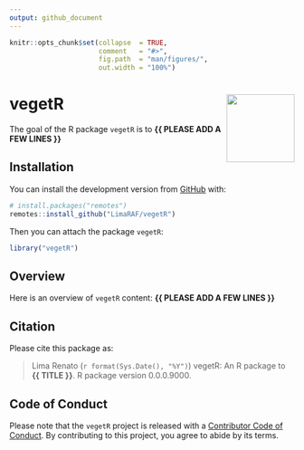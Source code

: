 ```yaml
---
output: github_document
---
```


<!-- README.md is generated from README.Rmd. Please edit that file -->


```r
knitr::opts_chunk$set(collapse  = TRUE,
                      comment   = "#>",
                      fig.path  = "man/figures/",
                      out.width = "100%")
```



vegetR <img src="man/figures/package-sticker.png" align="right" style="float:right; height:120px;"/>
=========================================================

<!-- badges: start -->
<!-- badges: end -->


The goal of the R package `vegetR` is to **{{ PLEASE ADD A FEW LINES }}**



## Installation

You can install the development version from [GitHub](https://github.com/) with:

```r
# install.packages("remotes")
remotes::install_github("LimaRAF/vegetR")
```

Then you can attach the package `vegetR`:

```r
library("vegetR")
```



## Overview

Here is an overview of `vegetR` content: **{{ PLEASE ADD A FEW LINES }}**



## Citation

Please cite this package as: 

> Lima Renato (`r format(Sys.Date(), "%Y")`) vegetR: An R 
package to **{{ TITLE }}**. R package version 0.0.0.9000.



## Code of Conduct

Please note that the `vegetR` project is released with a 
[Contributor Code of Conduct](https://contributor-covenant.org/version/2/0/CODE_OF_CONDUCT.html). 
By contributing to this project, you agree to abide by its terms.
